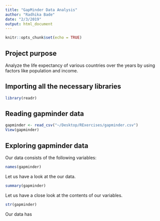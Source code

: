 ```yaml
---
title: "GapMinder Data Analysis"
author: "Radhika Bade"
date: "2/3/2019"
output: html_document
---
```


```r
knitr::opts_chunk$set(echo = TRUE)
```

## Project purpose

Analyze the life expectancy of various countries over the years by using factors like population and income.

## Importing all the necessary libraries
```r
library(readr)
```

## Reading gapminder data

```r
gapminder <- read_csv("~/Desktop/RExercises/gapminder.csv")
View(gapminder)
```

## Exploring gapminder data
Our data consists of the following variables:
```r
names(gapminder)
```
Let us have a look at the our data.
```r
summary(gapminder)
```
Let us have a close look at the contents of our variables.
```r
str(gapminder)
```
Our data has 